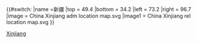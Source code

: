 {{#switch:{{{1}}}
|name   =新疆
|top = 49.4
|bottom = 34.2
|left = 73.2
|right = 96.7
|image = China Xinjiang adm location map.svg
|image1  = China Xinjiang rel location map.svg
}}<noinclude>{{Location map/Info}}
{{Documentation}}
[[Category:中国地理位置图模板|Xinjiang]]
</noinclude>